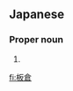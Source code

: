 ==Japanese==
{{ja-kanjitab|いた|くら|yomi=k}}

===Proper noun===
{{ja-pos|いたくら|proper}}

# {{surname|lang=ja|sort=いたくら}}

[[fi:板倉]]